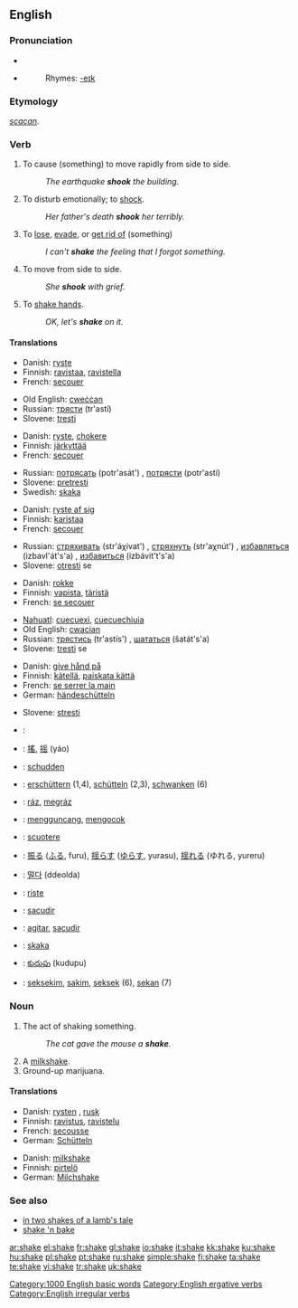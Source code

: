 ==English==
{{wikipedia}}

===Pronunciation===
*{{IPA|/'ʃeɪk/}}
*{{audio|en-us-shake.ogg|Audio (US)}}
*:Rhymes: [[Rhymes:English:-eɪk|-eɪk]]

===Etymology===
{{OE.}} ''[[scacan]]''.

===Verb===
{{en-verb|shakes|shaking|shook|shaken}}

# {{transitive}} {{ergative}} To cause (something) to move rapidly from side to side.
#: ''The earthquake '''shook''' the building.''
# {{transitive}} To disturb emotionally; to [[shock]].
#: ''Her father's death '''shook''' her terribly.''
# {{transitive}} To [[lose]], [[evade]], or [[get rid of]] (something)
#: ''I can't '''shake''' the feeling that I forgot something.''
# {{intransitive}} To move from side to side.
#:''She '''shook''' with grief.''
# {{intransitive}} To [[shake hands]].
#:''OK, let's '''shake''' on it.''

====Translations====
{{trans-top|to cause to move}}
*Danish: [[ryste]]
*Finnish: [[ravistaa]], [[ravistella]]
*French: [[secouer]]
{{trans-mid}}
*Old English: [[cweccan|cweċċan]]
*Russian: [[трясти]] (tr'astí) {{impf}}
*Slovene: [[tresti]]
{{trans-bottom}}

{{trans-top|to disturb emotionally}}
*Danish: [[ryste]], [[chokere]]
*Finnish: [[järkyttää]]
*French: [[secouer]]
{{trans-mid}}
*Russian: [[потрясать]] (potr'asát') {{impf}}, [[потрясти]] (potr'astí) {{pf}}
*Slovene: [[pretresti]]
*Swedish: [[skaka]]
{{trans-bottom}}

{{trans-top|to lose, evade}}
*Danish: [[ryste af sig]]
*Finnish: [[karistaa]]
*French: [[secouer]]
{{trans-mid}}
*Russian: [[стряхивать]] (str'áχivat') {{impf}}, [[стряхнуть]] (str'aχnút') {{pf}}, [[избавляться]] (izbavl'át's'a) {{impf}}, [[избавиться]] (izbávit't's'a) {{pf}}
*Slovene: [[otresti]] se
{{trans-bottom}}

{{trans-top|to move from side to side}}
*Danish: [[rokke]]
*Finnish: [[vapista]], [[täristä]]
*French: [[secouer|se secouer]]
{{trans-mid}}
*[[Nahuatl]]: [[cuecuexi]], [[cuecuechiuia]]
*Old English: [[cwacian]]
*Russian: [[трястись]] (tr'astís') {{impf}}, [[шататься]] (šatát's'a) {{impf}}
*Slovene: [[tresti]] se
{{trans-bottom}}

{{trans-top|to shake hands}}
*Danish: [[give hånd på]]
*Finnish: [[kätellä]], [[paiskata kättä]]
*French: [[se serrer la main]]
*German: [[händeschütteln]]
{{trans-mid}}
*Slovene: [[stresti]]
{{trans-bottom}}

{{checktrans}}
{{trans-top|translations to be checked}}
*{{ttbc|Arabic}}: {{ARchar|[[هز]]}} {{IPAchar|(házza)}}
*{{ttbc|Chinese}}: [[搖]], [[摇]] (yáo)
*{{ttbc|Dutch}}: [[schudden]]
*{{ttbc|German}}: [[erschüttern]] (1,4), [[schütteln]] (2,3), [[schwanken]] (6)
*{{ttbc|Hungarian}}: [[ráz]], [[megráz]]
*{{ttbc|Indonesian}}: [[guncang|mengguncang]], [[kocok|mengocok]]
*{{ttbc|Italian}}: [[scuotere]]
{{trans-mid}}
*{{ttbc|Japanese}}: [[振る]] ([[ふる]], furu), [[揺らす]] ([[ゆらす]], yurasu), [[揺れる]] (ゆれる, yureru)
*{{ttbc|Korean}}: [[떨다]] (ddeolda)
*{{ttbc|Norwegian}}: [[riste]]
*{{ttbc|Portuguese}}: [[sacudir]]
*{{ttbc|Spanish}}: [[agitar]], [[sacudir]]
*{{ttbc|Swedish}}: [[skaka]]
*{{ttbc|Telugu}}: [[కుదుపు]] (kudupu)
*{{ttbc|Tok Pisin}}: [[seksekim]], [[sakim]], [[seksek]] (6), [[sekan]] (7)
{{trans-bottom}}

===Noun===
{{en-noun}}

# The act of shaking something.
#:''The cat gave the mouse a '''shake'''.''
# A [[milkshake]].
# Ground-up marijuana.

====Translations====
{{trans-top|act of shaking}}
*Danish: [[rysten]] {{c}}, [[rusk]] {{n}}
*Finnish: [[ravistus]], [[ravistelu]]
*French: [[secousse]]
*German: [[Schütteln]] {{f}}
{{trans-bottom}}

{{trans-top|milkshake}}
*Danish: [[milkshake]] {{c}}
*Finnish: [[pirtelö]]
*German: [[Milchshake]] {{m}}
{{trans-bottom}}

{{trans-top|ground-up marijuana}}
{{trans-bottom}}

===See also===
*[[in two shakes of a lamb's tale]]
*[[shake 'n bake]]

[[Category:1000 English basic words]]
[[Category:English ergative verbs]]
[[Category:English irregular verbs]]

[[ar:shake]]
[[el:shake]]
[[fr:shake]]
[[gl:shake]]
[[io:shake]]
[[it:shake]]
[[kk:shake]]
[[ku:shake]]
[[hu:shake]]
[[pl:shake]]
[[pt:shake]]
[[ru:shake]]
[[simple:shake]]
[[fi:shake]]
[[ta:shake]]
[[te:shake]]
[[vi:shake]]
[[tr:shake]]
[[uk:shake]]